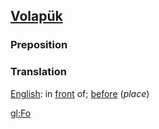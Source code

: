 ==[[Volapük]]==
===Preposition===
===Translation===
[[English]]: in [[front]] of; [[before]] (''place'')

[[gl:Fo]]